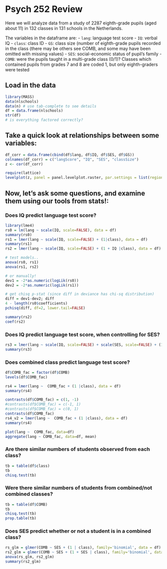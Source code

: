 Psych 252 Review
========================================================

Here we will analyze data from a study of 2287 eighth-grade pupils (aged about 11) in 132 classes in 131 schools in the Netherlands. 

The variables in the dataframe are:
- `lang`: language test score
- `IQ`: verbal IQ
- `class`: class ID
- `GS`: class size (number of eighth-grade pupils recorded in the class (there may be others see COMB, and some may have been omitted with missing values)
- `SES`: social-economic status of pupil's family
- `COMB`: were the pupils taught in a multi-grade class (0/1)? Classes which contained pupils from grades 7 and 8 are coded 1, but only eighth-graders were tested

Load in the data
----------------------
```r
library(MASS)
data(nlschools)
data(n) # use tab-complete to see details
df = data.frame(nlschools)
str(df)
# is everything factored correctly?
```

Take a quick look at relationships between some variables:
----------------------
```r
df_corr = data.frame(cbind(df$lang, df$IQ, df$SES, df$GS))
colnames(df_corr) = c("langScore", "IQ", "SES", "classSize")
z <- cor(df_corr)

require(lattice)
levelplot(z, panel = panel.levelplot.raster, par.settings = list(regions = list(col = heat.colors(100))))
```

Now, let's ask some questions, and examine them using our tools from stats!:
----------------------

### Does IQ predict language test score?
```r
library(lme4)
rs0 = lm(lang ~ scale(IQ, scale=FALSE), data = df)
summary(rs0)
rs1 = lmer(lang ~ scale(IQ, scale=FALSE) + (1|class), data = df)
summary(rs1)
rs2 = lmer(lang ~ scale(IQ, scale=FALSE) + (1 + IQ |class), data = df)

# test models..
anova(rs0, rs1)
anova(rs1, rs2)

# or manually!
dev1 = -2*as.numeric(logLik(rs0))
dev2 = -2*as.numeric(logLik(rs1))

# get chisq p-stat (since diff in deviance has chi-sq distribution)
diff = dev1-dev2; diff
4 - length(rs0$coefficients)
pchisq(diff, df=2, lower.tail=FALSE)

summary(rs2)
coef(rs2)
```

### Does IQ predict language test score, when controlling for SES?
```r
rs3 = lmer(lang ~ scale(IQ, scale=FALSE) + scale(SES, scale=FALSE) + (1 |class), data = df)
summary(rs3)
```

### Does combined class predict language test score?
```r
df$COMB_fac = factor(df$COMB)
levels(df$COMB_fac)

rs4 = lmer(lang ~  COMB_fac + (1 |class), data = df)
summary(rs4)

contrasts(df$COMB_fac) = c(1, -1)
#contrasts(df$COMB_fac) = c(-1, 1)
#contrasts(df$COMB_fac) = c(0, 1)
contrasts(df$COMB_fac)
rs4_v2 = lmer(lang ~  COMB_fac + (1 |class), data = df)
summary(rs4)

plot(lang ~  COMB_fac, data=df)
aggregate(lang ~ COMB_fac, data=df, mean)
```

### Are there similar numbers of students observed from each class?
```r
tb = table(df$class)
tb
chisq.test(tb)
```

### Were there similar numbers of students from combined/not combined classes?
```r
tb = table(df$COMB)
tb
chisq.test(tb)
prop.table(tb)
```

### Does SES predict whether or not a student is in a combined class?
```r
rs_glm = glmer(COMB ~ SES + (1 | class), family='binomial', data = df)
rs2_glm = glmer(COMB ~ SES + (1 + SES | class), family='binomial', data = df)
anova(rs_glm, rs2_glm)
summary(rs2_glm)
```